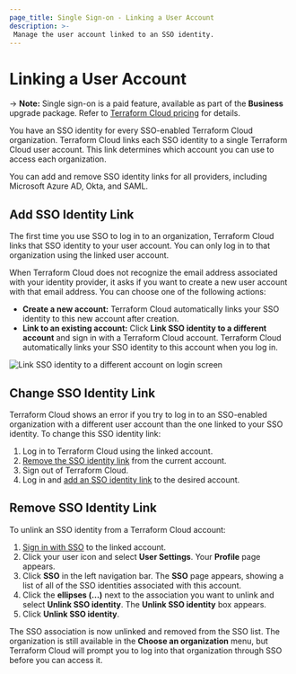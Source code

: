 ```yaml
---
page_title: Single Sign-on - Linking a User Account
description: >-
 Manage the user account linked to an SSO identity.
---
```


# Linking a User Account

-> **Note:** Single sign-on is a paid feature, available as part of the **Business** upgrade package. Refer to [Terraform Cloud pricing](https://www.hashicorp.com/products/terraform/pricing) for details.

You have an SSO identity for every SSO-enabled Terraform Cloud organization. Terraform Cloud links each SSO identity to a single Terraform Cloud user account. This link determines which account you can use to access each organization.

You can add and remove SSO identity links for all providers, including Microsoft Azure AD, Okta, and SAML.

## Add SSO Identity Link

The first time you use SSO to log in to an organization, Terraform Cloud links that SSO identity to your user account. You can only log in to that organization using the linked user account.

When Terraform Cloud does not recognize the email address associated with your identity provider, it asks if you want to create a new user account with that email address. You can choose one of the following actions:

- **Create a new account:** Terraform Cloud automatically links your SSO identity to this new account after creation.
- **Link to an existing account:**  Click **Link SSO identity to a different account** and sign in with a Terraform Cloud account. Terraform Cloud automatically links your SSO identity to this account when you log in.

![Link SSO identity to a different account on login screen](/img/docs/sso-identity-link-existing-account.png)

## Change SSO Identity Link

Terraform Cloud shows an error if you try to log in to an SSO-enabled organization with a different user account than the one linked to your SSO identity. To change this SSO identity link:

1. Log in to Terraform Cloud using the linked account.
1. [Remove the SSO identity link](#remove-sso-identity-link) from the current account.
1. Sign out of Terraform Cloud.
1. Log in and [add an SSO identity link](#add-sso-identity-link) to the desired account.

## Remove SSO Identity Link

To unlink an SSO identity from a Terraform Cloud account:

1. [Sign in with SSO](/cloud-docs/users-teams-organizations/single-sign-on#signing-in-with-sso) to the linked account.
1. Click your user icon and select **User Settings**. Your **Profile** page appears.
1. Click **SSO** in the left navigation bar. The **SSO** page appears, showing a list of all of the SSO identities associated with this account.
1. Click the **ellipses (...)** next to the association you want to unlink and select **Unlink SSO identity**. The **Unlink SSO identity** box appears.
1. Click **Unlink SSO identity**.

The SSO association is now unlinked and removed from the SSO list. The organization is still available in the **Choose an organization** menu, but Terraform Cloud will prompt you to log into that organization through SSO before you can access it.



